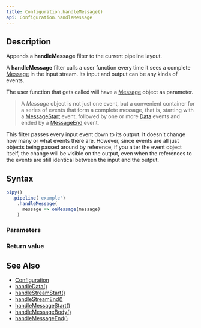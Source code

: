 ```yaml
---
title: Configuration.handleMessage()
api: Configuration.handleMessage
---
```


## Description

Appends a **handleMessage** filter to the current pipeline layout.

A **handleMessage** filter calls a user function every time it sees a complete [Message](/reference/api/Message) in the input stream. Its input and output can be any kinds of events.

<FilterDiagram
  name="handleMessage"
  input="Event"
  output="Event"
/>

The user function that gets called will have a [Message](/reference/api/Message) object as parameter.

> A _Message_ object is not just one event, but a convenient container for a series of events that form a complete message, that is, starting with a [MessageStart](/reference/api/MessageStart) event, followed by one or more [Data](/reference/api/Data) events and ended by a [MessageEnd](/reference/api/MessageEnd) event.

This filter passes every input event down to its output. It doesn't change how many or what events there are. However, since events are all just objects being passed around by reference, if you alter the event object itself, the change will be visible on the output, even when the references to the events are still identical between the input and the output.

## Syntax

``` js
pipy()
  .pipeline('example')
    .handleMessage(
      message => onMessage(message)
    )
```

### Parameters

<Parameters/>

### Return value

<ReturnValue/>

## See Also

* [Configuration](/reference/api/Configuration)
* [handleData()](/reference/api/Configuration/handleData)
* [handleStreamStart()](/reference/api/Configuration/handleStreamStart)
* [handleStreamEnd()](/reference/api/Configuration/handleStreamEnd)
* [handleMessageStart()](/reference/api/Configuration/handleMessageStart)
* [handleMessageBody()](/reference/api/Configuration/handleMessageBody)
* [handleMessageEnd()](/reference/api/Configuration/handleMessageEnd)

